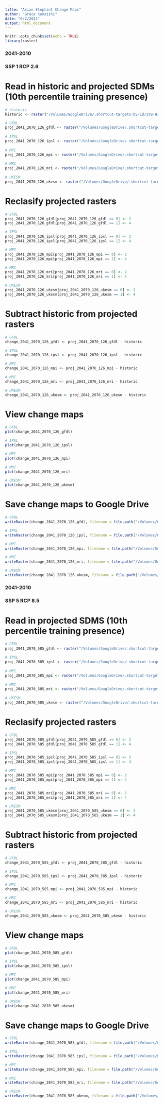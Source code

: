 ```yaml
---
title: "Asian Elephant Change Maps"
author: "Grace Kumaishi"
date: "6/2/2022"
output: html_document
---
```


```r
knitr::opts_chunk$set(echo = TRUE)
library(raster)
```

### 2041-2010 ###
### SSP 1 RCP 2.6 ### 

# Read in historic and projected SDMs (10th percentile training presence)

```r
# historic 
historic <- raster("/Volumes/GoogleDrive/.shortcut-targets-by-id/1YB-Hz3L-kWyiZMg2UM89GQkvqXyZUW1H/HWC_data/Wallace SDM Rasters/asia/1981_2010/asian_elephant_historic_10p_sdm.tif")
```

```r
# GFDL
proj_2041_2070_126_gfdl <- raster("/Volumes/GoogleDrive/.shortcut-targets-by-id/1YB-Hz3L-kWyiZMg2UM89GQkvqXyZUW1H/HWC_data/Wallace SDM Rasters/asia/2041_2070/126/gfdl_2041_2070_126_10p_sdm.tif")
  
# IPSL
proj_2041_2070_126_ipsl <- raster("/Volumes/GoogleDrive/.shortcut-targets-by-id/1YB-Hz3L-kWyiZMg2UM89GQkvqXyZUW1H/HWC_data/Wallace SDM Rasters/asia/2041_2070/126/ipsl_2041_2070_126_10p_sdm.tif")
  
# MPI
proj_2041_2070_126_mpi <- raster("/Volumes/GoogleDrive/.shortcut-targets-by-id/1YB-Hz3L-kWyiZMg2UM89GQkvqXyZUW1H/HWC_data/Wallace SDM Rasters/asia/2041_2070/126/mpi_2041_2070_126_10p_sdm.tif")
  
# MRI
proj_2041_2070_126_mri <- raster("/Volumes/GoogleDrive/.shortcut-targets-by-id/1YB-Hz3L-kWyiZMg2UM89GQkvqXyZUW1H/HWC_data/Wallace SDM Rasters/asia/2041_2070/126/mri_2041_2070_126_10p_sdm.tif")
  
# UKESM
proj_2041_2070_126_ukesm <- raster("/Volumes/GoogleDrive/.shortcut-targets-by-id/1YB-Hz3L-kWyiZMg2UM89GQkvqXyZUW1H/HWC_data/Wallace SDM Rasters/asia/2041_2070/126/ukesm_2041_2070_126_10p_sdm.tif")
```

# Reclasify projected rasters

```r
# GFDL
proj_2041_2070_126_gfdl[proj_2041_2070_126_gfdl == 0] <- 2
proj_2041_2070_126_gfdl[proj_2041_2070_126_gfdl == 1] <- 4

# IPSL
proj_2041_2070_126_ipsl[proj_2041_2070_126_ipsl == 0] <- 2
proj_2041_2070_126_ipsl[proj_2041_2070_126_ipsl == 1] <- 4

# MPI
proj_2041_2070_126_mpi[proj_2041_2070_126_mpi == 0] <- 2
proj_2041_2070_126_mpi[proj_2041_2070_126_mpi == 1] <- 4

# MRI
proj_2041_2070_126_mri[proj_2041_2070_126_mri == 0] <- 2
proj_2041_2070_126_mri[proj_2041_2070_126_mri == 1] <- 4

# UKESM
proj_2041_2070_126_ukesm[proj_2041_2070_126_ukesm == 0] <- 2
proj_2041_2070_126_ukesm[proj_2041_2070_126_ukesm == 1] <- 4
```

# Subtract historic from projected rasters

```r
# GFDL
change_2041_2070_126_gfdl <- proj_2041_2070_126_gfdl - historic

# IPSL
change_2041_2070_126_ipsl <- proj_2041_2070_126_ipsl - historic

# MPI
change_2041_2070_126_mpi <- proj_2041_2070_126_mpi - historic

# MRI
change_2041_2070_126_mri <- proj_2041_2070_126_mri - historic

# UKESM
change_2041_2070_126_ukesm <- proj_2041_2070_126_ukesm - historic
```

# View change maps

```r
# GFDL
plot(change_2041_2070_126_gfdl)

# IPSL
plot(change_2041_2070_126_ipsl)

# MPI
plot(change_2041_2070_126_mpi)

# MRI
plot(change_2041_2070_126_mri)

# UKESM
plot(change_2041_2070_126_ukesm)
```

# Save change maps to Google Drive

```r
# GFDL 
writeRaster(change_2041_2070_126_gfdl, filename = file.path("/Volumes/GoogleDrive/.shortcut-targets-by-id/1YB-Hz3L-kWyiZMg2UM89GQkvqXyZUW1H/HWC_data/Wallace SDM Rasters/asia/2041_2070/change_maps/change_2041_2070_126_gfdl.tif"), overwrite = FALSE)

# IPSL
writeRaster(change_2041_2070_126_ipsl, filename = file.path("/Volumes/GoogleDrive/.shortcut-targets-by-id/1YB-Hz3L-kWyiZMg2UM89GQkvqXyZUW1H/HWC_data/Wallace SDM Rasters/asia/2041_2070/change_maps/change_2041_2070_126_ipsl.tif"), overwrite = FALSE)

# MPI
writeRaster(change_2041_2070_126_mpi, filename = file.path("/Volumes/GoogleDrive/.shortcut-targets-by-id/1YB-Hz3L-kWyiZMg2UM89GQkvqXyZUW1H/HWC_data/Wallace SDM Rasters/asia/2041_2070/change_maps/change_2041_2070_126_mpi.tif"), overwrite = FALSE)

# MRI
writeRaster(change_2041_2070_126_mri, filename = file.path("/Volumes/GoogleDrive/.shortcut-targets-by-id/1YB-Hz3L-kWyiZMg2UM89GQkvqXyZUW1H/HWC_data/Wallace SDM Rasters/asia/2041_2070/change_maps/change_2041_2070_126_mri.tif"), overwrite = FALSE)

# UKESM
writeRaster(change_2041_2070_126_ukesm, filename = file.path("/Volumes/GoogleDrive/.shortcut-targets-by-id/1YB-Hz3L-kWyiZMg2UM89GQkvqXyZUW1H/HWC_data/Wallace SDM Rasters/asia/2041_2070/change_maps/change_2041_2070_126_ukesm.tif"), overwrite = FALSE)
```

### 2041-2010 ###
### SSP 5 RCP 8.5 ### 

# Read in projected SDMS (10th percentile training presence)


```r
# GFDL
proj_2041_2070_585_gfdl <- raster("/Volumes/GoogleDrive/.shortcut-targets-by-id/1YB-Hz3L-kWyiZMg2UM89GQkvqXyZUW1H/HWC_data/Wallace SDM Rasters/asia/2041_2070/585/gfdl_2041_2070_585_10p_sdm.tif")
  
# IPSL
proj_2041_2070_585_ipsl <- raster("/Volumes/GoogleDrive/.shortcut-targets-by-id/1YB-Hz3L-kWyiZMg2UM89GQkvqXyZUW1H/HWC_data/Wallace SDM Rasters/asia/2041_2070/585/ipsl_2041_2070_585_10p_sdm.tif")
  
# MPI
proj_2041_2070_585_mpi <- raster("/Volumes/GoogleDrive/.shortcut-targets-by-id/1YB-Hz3L-kWyiZMg2UM89GQkvqXyZUW1H/HWC_data/Wallace SDM Rasters/asia/2041_2070/585/mpi_2041_2070_585_10p_sdm.tif")
  
# MRI
proj_2041_2070_585_mri <- raster("/Volumes/GoogleDrive/.shortcut-targets-by-id/1YB-Hz3L-kWyiZMg2UM89GQkvqXyZUW1H/HWC_data/Wallace SDM Rasters/asia/2041_2070/585/mri_2041_2070_585_10p_sdm.tif")
  
# UKESM
proj_2041_2070_585_ukesm <- raster("/Volumes/GoogleDrive/.shortcut-targets-by-id/1YB-Hz3L-kWyiZMg2UM89GQkvqXyZUW1H/HWC_data/Wallace SDM Rasters/asia/2041_2070/585/ukesm_2041_2070_585_10p_sdm.tif")
```

# Reclasify projected rasters

```r
# GFDL
proj_2041_2070_585_gfdl[proj_2041_2070_585_gfdl == 0] <- 2
proj_2041_2070_585_gfdl[proj_2041_2070_585_gfdl == 1] <- 4

# IPSL
proj_2041_2070_585_ipsl[proj_2041_2070_585_ipsl == 0] <- 2
proj_2041_2070_585_ipsl[proj_2041_2070_585_ipsl == 1] <- 4

# MPI
proj_2041_2070_585_mpi[proj_2041_2070_585_mpi == 0] <- 2
proj_2041_2070_585_mpi[proj_2041_2070_585_mpi == 1] <- 4

# MRI
proj_2041_2070_585_mri[proj_2041_2070_585_mri == 0] <- 2
proj_2041_2070_585_mri[proj_2041_2070_585_mri == 1] <- 4

# UKESM
proj_2041_2070_585_ukesm[proj_2041_2070_585_ukesm == 0] <- 2
proj_2041_2070_585_ukesm[proj_2041_2070_585_ukesm == 1] <- 4
```

# Subtract historic from projected rasters

```r
# GFDL
change_2041_2070_585_gfdl <- proj_2041_2070_585_gfdl - historic

# IPSL
change_2041_2070_585_ipsl <- proj_2041_2070_585_ipsl - historic

# MPI
change_2041_2070_585_mpi <- proj_2041_2070_585_mpi - historic

# MRI
change_2041_2070_585_mri <- proj_2041_2070_585_mri - historic

# UKESM
change_2041_2070_585_ukesm <- proj_2041_2070_585_ukesm - historic
```

# View change maps

```r
# GFDL
plot(change_2041_2070_585_gfdl)

# IPSL
plot(change_2041_2070_585_ipsl)

# MPI
plot(change_2041_2070_585_mpi)

# MRI
plot(change_2041_2070_585_mri)

# UKESM
plot(change_2041_2070_585_ukesm)
```

# Save change maps to Google Drive

```r
# GFDL 
writeRaster(change_2041_2070_585_gfdl, filename = file.path("/Volumes/GoogleDrive/.shortcut-targets-by-id/1YB-Hz3L-kWyiZMg2UM89GQkvqXyZUW1H/HWC_data/Wallace SDM Rasters/asia/2041_2070/change_maps/change_2041_2070_585_gfdl.tif"), overwrite = FALSE)

# IPSL
writeRaster(change_2041_2070_585_ipsl, filename = file.path("/Volumes/GoogleDrive/.shortcut-targets-by-id/1YB-Hz3L-kWyiZMg2UM89GQkvqXyZUW1H/HWC_data/Wallace SDM Rasters/asia/2041_2070/change_maps/change_2041_2070_585_ipsl.tif"), overwrite = FALSE)

# MPI
writeRaster(change_2041_2070_585_mpi, filename = file.path("/Volumes/GoogleDrive/.shortcut-targets-by-id/1YB-Hz3L-kWyiZMg2UM89GQkvqXyZUW1H/HWC_data/Wallace SDM Rasters/asia/2041_2070/change_maps/change_2041_2070_585_mpi.tif"), overwrite = FALSE)

# MRI
writeRaster(change_2041_2070_585_mri, filename = file.path("/Volumes/GoogleDrive/.shortcut-targets-by-id/1YB-Hz3L-kWyiZMg2UM89GQkvqXyZUW1H/HWC_data/Wallace SDM Rasters/asia/2041_2070/change_maps/change_2041_2070_585_mri.tif"), overwrite = FALSE)

# UKESM
writeRaster(change_2041_2070_585_ukesm, filename = file.path("/Volumes/GoogleDrive/.shortcut-targets-by-id/1YB-Hz3L-kWyiZMg2UM89GQkvqXyZUW1H/HWC_data/Wallace SDM Rasters/asia/2041_2070/change_maps/change_2041_2070_585_ukesm.tif"), overwrite = FALSE)
```





